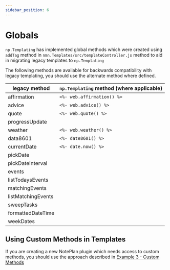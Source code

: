 ```yaml
---
sidebar_position: 6
---
```


# Globals
`np.Templating` has implemented global methods which were created using `addTag` method in `nmn.Templates/src/templateController.js` method to aid in migrating legacy templates to `np.Templating`

The following methods are available for backwards compatibility with legacy templating, you should use the alternate method where defined.

| legacy method | `np.Templating` method (where applicable)
|-------------- | ----------
| affirmation | `<%- web.affirmation() %>`
| advice | `<%- web.advice() %>`
| quote | `<%- web.quote() %>`
| progressUpdate |
| weather | `<%- web.weather() %>`
| data8601 | `<%- date8601() %>`
| currentDate | `<%- date.now() %>`
| pickDate |
| pickDateInterval |
| events |
| listTodaysEvents |
| matchingEvents |
| listMatchingEvents |
| sweepTasks |
| formattedDateTime |
| weekDates |


## Using Custom Methods in Templates
If you are creating a new NotePlan plugin which needs access to custom methods, you should use the approach described in [Example 3 - Custom Methods](/docs/templating-integration-plugins/example-3)
